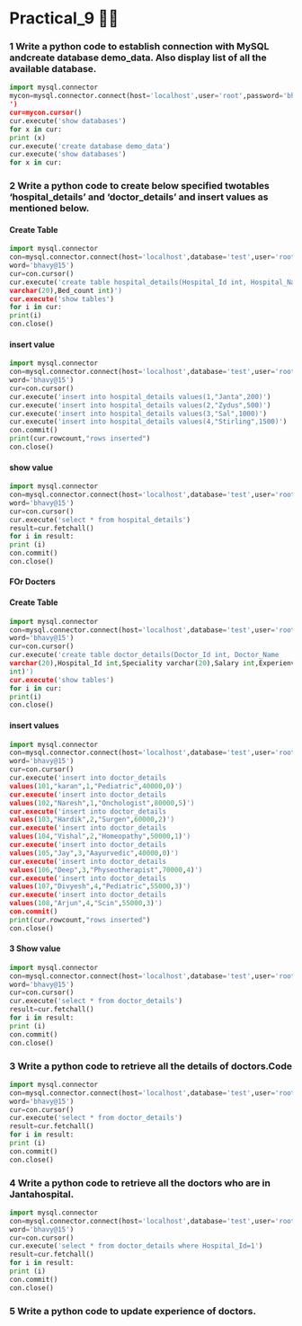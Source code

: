 # Practical_9 😶‍🌫️
### 1 Write a python code to establish connection with MySQL andcreate database demo_data. Also display list of all the available database.
```py filename="P8_2.py"   copy
import mysql.connector
mycon=mysql.connector.connect(host='localhost',user='root',password='bhavy@15
')
cur=mycon.cursor()
cur.execute('show databases')
for x in cur:
print (x)
cur.execute('create database demo_data')
cur.execute('show databases')
for x in cur:
```
### 2 Write a python code to create below specified twotables ‘hospital_details’ and ‘doctor_details’ and insert values as mentioned below.
#### Create Table
```py filename="P8_2.py"   copy
import mysql.connector
con=mysql.connector.connect(host='localhost',database='test',user='root',pass
word='bhavy@15')
cur=con.cursor()
cur.execute('create table hospital_details(Hospital_Id int, Hospital_Name
varchar(20),Bed_count int)')
cur.execute('show tables')
for i in cur:
print(i)
con.close()
```
#### insert value
```py filename="P8_2.py"   copy
import mysql.connector
con=mysql.connector.connect(host='localhost',database='test',user='root',pass
word='bhavy@15')
cur=con.cursor()
cur.execute('insert into hospital_details values(1,"Janta",200)')
cur.execute('insert into hospital_details values(2,"Zydus",500)')
cur.execute('insert into hospital_details values(3,"Sal",1000)')
cur.execute('insert into hospital_details values(4,"Stirling",1500)')
con.commit()
print(cur.rowcount,"rows inserted")
con.close()
```
#### show value 
```py filename="P8_2.py"   copy
import mysql.connector
con=mysql.connector.connect(host='localhost',database='test',user='root',pass
word='bhavy@15')
cur=con.cursor()
cur.execute('select * from hospital_details')
result=cur.fetchall()
for i in result:
print (i)
con.commit()
con.close()
```
#### FOr Docters
#### Create Table 
```py filename="P8_2.py"   copy
import mysql.connector
con=mysql.connector.connect(host='localhost',database='test',user='root',pass
word='bhavy@15')
cur=con.cursor()
cur.execute('create table doctor_details(Doctor_Id int, Doctor_Name
varchar(20),Hospital_Id int,Speciality varchar(20),Salary int,Experienve
int)')
cur.execute('show tables')
for i in cur:
print(i)
con.close()
```
#### insert values
```py filename="P8_2.py"   copy
import mysql.connector
con=mysql.connector.connect(host='localhost',database='test',user='root',pass
word='bhavy@15')
cur=con.cursor()
cur.execute('insert into doctor_details
values(101,"karan",1,"Pediatric",40000,0)')
cur.execute('insert into doctor_details
values(102,"Naresh",1,"Onchologist",80000,5)')
cur.execute('insert into doctor_details
values(103,"Hardik",2,"Surgen",60000,2)')
cur.execute('insert into doctor_details
values(104,"Vishal",2,"Homeopathy",50000,1)')
cur.execute('insert into doctor_details
values(105,"Jay",3,"Aayurvedic",40000,0)')
cur.execute('insert into doctor_details
values(106,"Deep",3,"Physeotherapist",70000,4)')
cur.execute('insert into doctor_details
values(107,"Divyesh",4,"Pediatric",55000,3)')
cur.execute('insert into doctor_details
values(108,"Arjun",4,"Scin",55000,3)')
con.commit()
print(cur.rowcount,"rows inserted")
con.close()
```
#### 3 Show value
```py filename="P8_2.py"   copy
import mysql.connector
con=mysql.connector.connect(host='localhost',database='test',user='root',pass
word='bhavy@15')
cur=con.cursor()
cur.execute('select * from doctor_details')
result=cur.fetchall()
for i in result:
print (i)
con.commit()
con.close()
```

### 3 Write a python code to retrieve all the details of doctors.Code
```py filename="P9_3.py"   copy
import mysql.connector
con=mysql.connector.connect(host='localhost',database='test',user='root',pass
word='bhavy@15')
cur=con.cursor()
cur.execute('select * from doctor_details')
result=cur.fetchall()
for i in result:
print (i)
con.commit()
con.close()
```
### 4 Write a python code to retrieve all the doctors who are in Jantahospital.
```py filename="P9_4.py"   copy
import mysql.connector
con=mysql.connector.connect(host='localhost',database='test',user='root',pass
word='bhavy@15')
cur=con.cursor()
cur.execute('select * from doctor_details where Hospital_Id=1')
result=cur.fetchall()
for i in result:
print (i)
con.commit()
con.close()
```
### 5 Write a python code to update experience of doctors.
